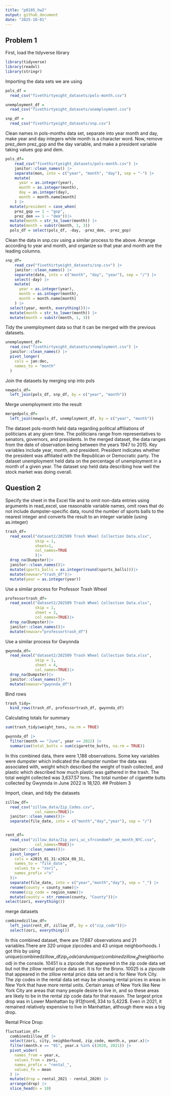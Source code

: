 ```yaml
---
title: "p8105_hw2"
output: github_document
date: "2025-10-01"
---
```


## Problem 1

First, load the tidyverse library

```r
library(tidyverse)
library(readxl)
library(stringr)
```

Importing the data sets we are using

```r
pols_df =
  read_csv("fivethirtyeight_datasets/pols-month.csv")

unemployment_df =
  read_csv("fivethirtyeight_datasets/unemployment.csv")

snp_df =
  read_csv("fivethirtyeight_datasets/snp.csv")

```

Clean names in pols-months data set, separate into year month and day, make year and day integers while month is a character word. Now, remove prez_dem prez_gop and the day variable, and make a president variable taking values gop and dem.

```r
pols_df=
    read_csv("fivethirtyeight_datasets/pols-month.csv") |>
    janitor::clean_names() |>
    separate(mon, into = c("year", "month", "day"), sep = "-") |>
    mutate(
      year = as.integer(year),
      month = as.integer(month),
      day = as.integer(day),
      month = month.name[month]
    ) |>
  mutate(president = case_when(
    prez_gop == 1 ~ "gop",
    prez_dem == 1 ~ "dem"))|>
  mutate(month = str_to_lower(month)) |>
  mutate(month = substr(month, 1, 3))
  pols_df = select(pols_df, -day, -prez_dem, -prez_gop)

```

Clean the data in snp.csv using a similar process to the above. Arrange according to year and month, and organize so that year and month are the leading columns.

```r
snp_df=
    read_csv("fivethirtyeight_datasets/snp.csv") |>
    janitor::clean_names() |>
    separate(date, into = c("month", "day", "year"), sep = "/") |>
    select(-day) |>
    mutate(
      year = as.integer(year),
      month = as.integer(month),
      month = month.name[month]
    ) |>
  select(year, month, everything())|>
  mutate(month = str_to_lower(month)) |>
  mutate(month = substr(month, 1, 3))

```

Tidy the unemployment data so that it can be merged with the previous datasets.
```r
unemployment_df=
  read_csv("fivethirtyeight_datasets/unemployment.csv") |>
  janitor::clean_names() |>
  pivot_longer(
    cols = jan:dec,
    names_to = "month"
  )

```

Join the datasets by merging snp into pols

```r
newpols_df=
  left_join(pols_df, snp_df, by = c("year", "month"))
```

Merge unemployment into the result

```r
mergedpols_df=
  left_join(newpols_df, unemployment_df, by = c("year", "month"))
```

The dataset pols-month held data regarding political affiliations of politicians at any given time. The politicians range from representatives to senators, governors, and presidents. In the merged dataset, the data ranges from the date of observation being between the years 1947 to 2015. Key variables include year, month, and president. President indicates whether the president was affiliated with the Republican or Democratic party. The dataset unemployment held data on the percentage of unemployment in a month of a given year. The dataset snp held data describing how well the stock market was doing overall.

## Question 2

Specify the sheet in the Excel file and to omit non-data entries using arguments in read_excel, use reasonable variable names, omit rows that do not include dumpster-specific data, round the number of sports balls to the nearest integer and converts the result to an integer variable (using as.integer)

```r
trash_df=
  read_excel("dataset2/202509 Trash Wheel Collection Data.xlsx",
             skip = 1,
             sheet=1,
             col_names=TRUE
             )|>
  drop_na(Dumpster)|>
  janitor::clean_names()|>
  mutate(sports_balls = as.integer(round(sports_balls)))|>
  mutate(newvar="trash_df")|>
  mutate(year = as.integer(year))
```

Use a similar process for Professor Trash Wheel 

```r
professortrash_df=
  read_excel("dataset2/202509 Trash Wheel Collection Data.xlsx",
             skip = 1,
             sheet = 2,
             col_names=TRUE)|>
  drop_na(Dumpster)|>
  janitor::clean_names()|>
  mutate(newvar="professortrash_df")
```

Use a similar process for Gwynnda

```r
gwynnda_df=
  read_excel("dataset2/202509 Trash Wheel Collection Data.xlsx",
             skip = 1,
             sheet = 4,
             col_names=TRUE)|>
  drop_na(Dumpster)|>
  janitor::clean_names()|>
  mutate(newvar="gwynnda_df")
```

Bind rows

```r
trash_tidy=
  bind_rows(trash_df, professortrash_df, gwynnda_df)
```

Calculating totals for summary
```r
sum(trash_tidy$weight_tons, na.rm = TRUE)

gwynnda_df |>
  filter(month == "June", year == 2022) |>
  summarise(total_butts = sum(cigarette_butts, na.rm = TRUE))


```


In this combined data, there were 1,188 observations. Some key variables were dumpster which indicated the dumpster number the data was associated with, weight which described the weight of trash collected, and plastic which described how much plastic was gathered in the trash. The total weight collected was 3,637.57 tons. The total number of cigarette butts collected by Gwynnda in June 2022 is 18,120.
## Problem 3

Import, clean, and tidy the datasets

```r
zillow_df=
  read_csv("zillow_data/Zip_Codes.csv",
             col_names=TRUE)|>
  janitor::clean_names()|>
  separate(file_date, into = c("month","day","year"), sep = "/")


rent_df=
  read_csv("zillow_data/Zip_zori_uc_sfrcondomfr_sm_month_NYC.csv",
             col_names=TRUE)|>
  janitor::clean_names()|>
  pivot_longer(
    cols = x2015_01_31:x2024_08_31,
    names_to = "file_date",
    values_to = "zori",
    names_prefix ="x"
  )|>
  separate(file_date, into = c("year","month","day"), sep = "_") |>
  rename(county = county_name)|>
  rename(zip_code = region_name)|>
  mutate(county = str_remove(county, "County"))|>
select(zori, everything())

```

merge datasets

```r
combinedzillow_df=
  left_join(rent_df, zillow_df, by = c("zip_code"))|>
  select(zori, everything())
```

In this combined dataset, there are 17,687 observations and 21 variables.There are 320 unique zipcodes and 43 unique neighborhoods. I got this by using unique(combinedzillow_df$zip_code) and unique(combinedzillow_df$neighborhood) in the console. 10451 is a zipcode that appeared in the zip code data set but not the zillow rental price data set. It is for the Bronx. 10025 is a zipcode that appeared in the zillow rental price data set and is for New York City. The zip codes in the rental data set may be showing rental prices in areas in New York that have more rental units. Certain areas of New York like New York City are areas that many people desire to live in, and so these areas are likely to be in the rental zip code data for that reason. The largest price drop was in Lower Manhattan by $913 from 6,334$ to 5,422$. Even in 2021, it remained relatively expensive to live in Manhattan, although there was a big drop.

Rental Price Drop:
```r
fluctuation_df=
  combinedzillow_df |>
  select(zori, city, neighborhood, zip_code, month.x, year.x)|>
  filter(month.x == "01", year.x %in% c(2020, 2021)) |>
  pivot_wider(
    names_from = year.x,
    values_from = zori,
    names_prefix = "rental_",
    values_fn = mean 
  ) |>
  mutate(drop = rental_2021 - rental_2020) |>
  arrange(drop) |>
  slice_head(n = 10)
```

